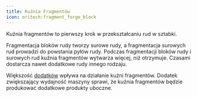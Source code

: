```yaml
---
title: Kuźnia Fragmentów
icon: oritech:fragment_forge_block
---
```


Kuźnia fragmentów to pierwszy krok w przekształcaniu rud w sztabki.

Fragmentacja bloków rudy tworzy surowe rudy, a fragmentacja surowych rud prowadzi do powstania pyłów rudy. Podczas fragmentacji bloków rudy i surowych rud kuźnia fragmentów wytwarza więcej, niż otrzymuje. Czasami dostarcza nawet dodatkowe rudy innego rodzaju.

Większość  [dodatków](../processing/addons) wpływa na działanie kuźni fragmentów. Dodatek zwiększający wydajność maszyny sprawi, że kuźnia fragmentów będzie produkować dodatkowe produkty uboczne.






